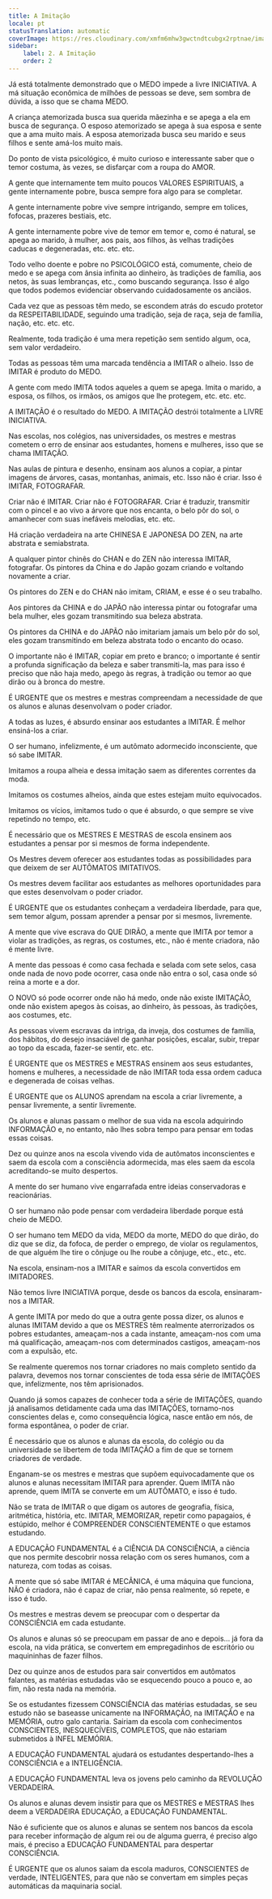 ```yaml
---
title: A Imitação
locale: pt
statusTranslation: automatic
coverImage: https://res.cloudinary.com/xmfm6mhw3gwctndtcubgx2rptnae/image/upload/v1740337243/small_cover_educacion_fundamental_a051170f1c.webp
sidebar:
    label: 2. A Imitação
    order: 2
---
```

Já está totalmente demonstrado que o MEDO impede a livre INICIATIVA. A má situação econômica de milhões de pessoas se deve, sem sombra de dúvida, a isso que se chama MEDO.

A criança atemorizada busca sua querida mãezinha e se apega a ela em busca de segurança. O esposo atemorizado se apega à sua esposa e sente que a ama muito mais. A esposa atemorizada busca seu marido e seus filhos e sente amá-los muito mais.

Do ponto de vista psicológico, é muito curioso e interessante saber que o temor costuma, às vezes, se disfarçar com a roupa do AMOR.

A gente que internamente tem muito poucos VALORES ESPIRITUAIS, a gente internamente pobre, busca sempre fora algo para se completar.

A gente internamente pobre vive sempre intrigando, sempre em tolices, fofocas, prazeres bestiais, etc.

A gente internamente pobre vive de temor em temor e, como é natural, se apega ao marido, à mulher, aos pais, aos filhos, às velhas tradições caducas e degeneradas, etc. etc. etc.

Todo velho doente e pobre no PSICOLÓGICO está, comumente, cheio de medo e se apega com ânsia infinita ao dinheiro, às tradições de família, aos netos, às suas lembranças, etc., como buscando segurança. Isso é algo que todos podemos evidenciar observando cuidadosamente os anciãos.

Cada vez que as pessoas têm medo, se escondem atrás do escudo protetor da RESPEITABILIDADE, seguindo uma tradição, seja de raça, seja de família, nação, etc. etc. etc.

Realmente, toda tradição é uma mera repetição sem sentido algum, oca, sem valor verdadeiro.

Todas as pessoas têm uma marcada tendência a IMITAR o alheio. Isso de IMITAR é produto do MEDO.

A gente com medo IMITA todos aqueles a quem se apega. Imita o marido, a esposa, os filhos, os irmãos, os amigos que lhe protegem, etc. etc. etc.

A IMITAÇÃO é o resultado do MEDO. A IMITAÇÃO destrói totalmente a LIVRE INICIATIVA.

Nas escolas, nos colégios, nas universidades, os mestres e mestras cometem o erro de ensinar aos estudantes, homens e mulheres, isso que se chama IMITAÇÃO.

Nas aulas de pintura e desenho, ensinam aos alunos a copiar, a pintar imagens de árvores, casas, montanhas, animais, etc. Isso não é criar. Isso é IMITAR, FOTOGRAFAR.

Criar não é IMITAR. Criar não é FOTOGRAFAR. Criar é traduzir, transmitir com o pincel e ao vivo a árvore que nos encanta, o belo pôr do sol, o amanhecer com suas inefáveis melodias, etc. etc.

Há criação verdadeira na arte CHINESA E JAPONESA DO ZEN, na arte abstrata e semiabstrata.

A qualquer pintor chinês do CHAN e do ZEN não interessa IMITAR, fotografar. Os pintores da China e do Japão gozam criando e voltando novamente a criar.

Os pintores do ZEN e do CHAN não imitam, CRIAM, e esse é o seu trabalho.

Aos pintores da CHINA e do JAPÃO não interessa pintar ou fotografar uma bela mulher, eles gozam transmitindo sua beleza abstrata.

Os pintores da CHINA e do JAPÃO não imitariam jamais um belo pôr do sol, eles gozam transmitindo em beleza abstrata todo o encanto do ocaso.

O importante não é IMITAR, copiar em preto e branco; o importante é sentir a profunda significação da beleza e saber transmiti-la, mas para isso é preciso que não haja medo, apego às regras, à tradição ou temor ao que dirão ou à bronca do mestre.

É URGENTE que os mestres e mestras compreendam a necessidade de que os alunos e alunas desenvolvam o poder criador.

A todas as luzes, é absurdo ensinar aos estudantes a IMITAR. É melhor ensiná-los a criar.

O ser humano, infelizmente, é um autômato adormecido inconsciente, que só sabe IMITAR.

Imitamos a roupa alheia e dessa imitação saem as diferentes correntes da moda.

Imitamos os costumes alheios, ainda que estes estejam muito equivocados.

Imitamos os vícios, imitamos tudo o que é absurdo, o que sempre se vive repetindo no tempo, etc.

É necessário que os MESTRES E MESTRAS de escola ensinem aos estudantes a pensar por si mesmos de forma independente.

Os Mestres devem oferecer aos estudantes todas as possibilidades para que deixem de ser AUTÔMATOS IMITATIVOS.

Os mestres devem facilitar aos estudantes as melhores oportunidades para que estes desenvolvam o poder criador.

É URGENTE que os estudantes conheçam a verdadeira liberdade, para que, sem temor algum, possam aprender a pensar por si mesmos, livremente.

A mente que vive escrava do QUE DIRÃO, a mente que IMITA por temor a violar as tradições, as regras, os costumes, etc., não é mente criadora, não é mente livre.

A mente das pessoas é como casa fechada e selada com sete selos, casa onde nada de novo pode ocorrer, casa onde não entra o sol, casa onde só reina a morte e a dor.

O NOVO só pode ocorrer onde não há medo, onde não existe IMITAÇÃO, onde não existem apegos às coisas, ao dinheiro, às pessoas, às tradições, aos costumes, etc.

As pessoas vivem escravas da intriga, da inveja, dos costumes de família, dos hábitos, do desejo insaciável de ganhar posições, escalar, subir, trepar ao topo da escada, fazer-se sentir, etc. etc.

É URGENTE que os MESTRES e MESTRAS ensinem aos seus estudantes, homens e mulheres, a necessidade de não IMITAR toda essa ordem caduca e degenerada de coisas velhas.

É URGENTE que os ALUNOS aprendam na escola a criar livremente, a pensar livremente, a sentir livremente.

Os alunos e alunas passam o melhor de sua vida na escola adquirindo INFORMAÇÃO e, no entanto, não lhes sobra tempo para pensar em todas essas coisas.

Dez ou quinze anos na escola vivendo vida de autômatos inconscientes e saem da escola com a consciência adormecida, mas eles saem da escola acreditando-se muito despertos.

A mente do ser humano vive engarrafada entre ideias conservadoras e reacionárias.

O ser humano não pode pensar com verdadeira liberdade porque está cheio de MEDO.

O ser humano tem MEDO da vida, MEDO da morte, MEDO do que dirão, do diz que se diz, da fofoca, de perder o emprego, de violar os regulamentos, de que alguém lhe tire o cônjuge ou lhe roube a cônjuge, etc., etc., etc.

Na escola, ensinam-nos a IMITAR e saímos da escola convertidos em IMITADORES.

Não temos livre INICIATIVA porque, desde os bancos da escola, ensinaram-nos a IMITAR.

A gente IMITA por medo do que a outra gente possa dizer, os alunos e alunas IMITAM devido a que os MESTRES têm realmente aterrorizados os pobres estudantes, ameaçam-nos a cada instante, ameaçam-nos com uma má qualificação, ameaçam-nos com determinados castigos, ameaçam-nos com a expulsão, etc.

Se realmente queremos nos tornar criadores no mais completo sentido da palavra, devemos nos tornar conscientes de toda essa série de IMITAÇÕES que, infelizmente, nos têm aprisionados.

Quando já somos capazes de conhecer toda a série de IMITAÇÕES, quando já analisamos detidamente cada uma das IMITAÇÕES, tornamo-nos conscientes delas e, como consequência lógica, nasce então em nós, de forma espontânea, o poder de criar.

É necessário que os alunos e alunas da escola, do colégio ou da universidade se libertem de toda IMITAÇÃO a fim de que se tornem criadores de verdade.

Enganam-se os mestres e mestras que supõem equivocadamente que os alunos e alunas necessitam IMITAR para aprender. Quem IMITA não aprende, quem IMITA se converte em um AUTÔMATO, e isso é tudo.

Não se trata de IMITAR o que digam os autores de geografia, física, aritmética, história, etc. IMITAR, MEMORIZAR, repetir como papagaios, é estúpido, melhor é COMPREENDER CONSCIENTEMENTE o que estamos estudando.

A EDUCAÇÃO FUNDAMENTAL é a CIÊNCIA DA CONSCIÊNCIA, a ciência que nos permite descobrir nossa relação com os seres humanos, com a natureza, com todas as coisas.

A mente que só sabe IMITAR é MECÂNICA, é uma máquina que funciona, NÃO é criadora, não é capaz de criar, não pensa realmente, só repete, e isso é tudo.

Os mestres e mestras devem se preocupar com o despertar da CONSCIÊNCIA em cada estudante.

Os alunos e alunas só se preocupam em passar de ano e depois... já fora da escola, na vida prática, se convertem em empregadinhos de escritório ou maquininhas de fazer filhos.

Dez ou quinze anos de estudos para sair convertidos em autômatos falantes, as matérias estudadas vão se esquecendo pouco a pouco e, ao fim, não resta nada na memória.

Se os estudantes fizessem CONSCIÊNCIA das matérias estudadas, se seu estudo não se baseasse unicamente na INFORMAÇÃO, na IMITAÇÃO e na MEMÓRIA, outro galo cantaria. Sairiam da escola com conhecimentos CONSCIENTES, INESQUECÍVEIS, COMPLETOS, que não estariam submetidos à INFEL MEMÓRIA.

A EDUCAÇÃO FUNDAMENTAL ajudará os estudantes despertando-lhes a CONSCIÊNCIA e a INTELIGÊNCIA.

A EDUCAÇÃO FUNDAMENTAL leva os jovens pelo caminho da REVOLUÇÃO VERDADEIRA.

Os alunos e alunas devem insistir para que os MESTRES e MESTRAS lhes deem a VERDADEIRA EDUCAÇÃO, a EDUCAÇÃO FUNDAMENTAL.

Não é suficiente que os alunos e alunas se sentem nos bancos da escola para receber informação de algum rei ou de alguma guerra, é preciso algo mais, é preciso a EDUCAÇÃO FUNDAMENTAL para despertar CONSCIÊNCIA.

É URGENTE que os alunos saiam da escola maduros, CONSCIENTES de verdade, INTELIGENTES, para que não se convertam em simples peças automáticas da maquinaria social.

